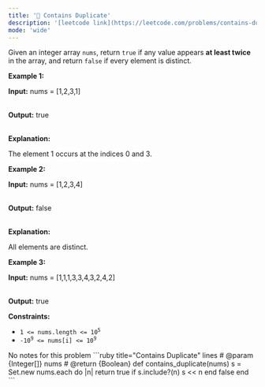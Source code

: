```yaml
---
title: '🧩 Contains Duplicate'
description: '[leetcode link](https://leetcode.com/problems/contains-duplicate/description/)'
mode: 'wide'
---
```

<Tabs>
  <Tab title="Question" icon="circle-question" iconType="regular">
    <Card>
      <p>Given an integer array <code>nums</code>, return <code>true</code> if any value appears <strong>at least twice</strong> in the array, and return <code>false</code> if every element is distinct.</p>   <p><strong class="example">Example 1:</strong></p>  <div class="example-block"> <p><strong>Input:</strong> <span class="example-io">nums = [1,2,3,1]</span></p>  <p><br/> <strong>Output:</strong> <span class="example-io">true</span></p>  <p><br/> <strong>Explanation:</strong></p>  <p>The element 1 occurs at the indices 0 and 3.</p> </div>  <p><strong class="example">Example 2:</strong></p>  <div class="example-block"> <p><strong>Input:</strong> <span class="example-io">nums = [1,2,3,4]</span></p>  <p><br/> <strong>Output:</strong> <span class="example-io">false</span></p>  <p><br/> <strong>Explanation:</strong></p>  <p>All elements are distinct.</p> </div>  <p><strong class="example">Example 3:</strong></p>  <div class="example-block"> <p><strong>Input:</strong> <span class="example-io">nums = [1,1,1,3,3,4,3,2,4,2]</span></p>  <p><br/> <strong>Output:</strong> <span class="example-io">true</span></p> </div>   <p><strong>Constraints:</strong></p>  <ul>  <li><code>1 &lt;= nums.length &lt;= 10<sup>5</sup></code></li>  <li><code>-10<sup>9</sup> &lt;= nums[i] &lt;= 10<sup>9</sup></code></li> </ul> 
    </Card>
  </Tab>
  <Tab title="Solution" icon="lightbulb" iconType="regular" >
    <Card>
      No notes for this problem
    </Card>
  <Expandable title="code">
    <CodeGroup dropdown>
```ruby title="Contains Duplicate" lines
# @param {Integer[]} nums
# @return {Boolean}
def contains_duplicate(nums)
  s = Set.new
  nums.each do |n|
    return true if s.include?(n)
    s << n
  end
  false
end
```
    </CodeGroup>
  </Expandable>
  </Tab>
</Tabs>